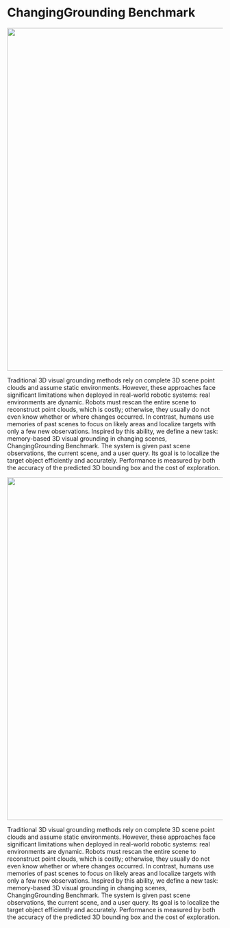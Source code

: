 
# ChangingGrounding Benchmark
<p align="center">
  <img src="teaser-zhiwei_01.png" width="800">
</p>


Traditional 3D visual grounding methods rely on complete 3D scene point clouds and assume static environments. However, these approaches face significant limitations when deployed in real-world robotic systems: real environments are dynamic. Robots must rescan the entire scene to reconstruct point clouds, which is costly; otherwise, they usually do not even know whether or where changes occurred. In contrast, humans use memories of past scenes to focus on likely areas and localize targets with only a few new observations. Inspired by this ability, we define a new task: memory-based 3D visual grounding in changing scenes, ChangingGrounding Benchmark. The system is given past scene observations, the current scene, and a user query. Its goal is to localize the target object efficiently and accurately. Performance is measured by both the accuracy of the predicted 3D bounding box and the cost of exploration.

<p align="center">
  <img src="teaser-zhiwei_01.png" width="800">
</p>


Traditional 3D visual grounding methods rely on complete 3D scene point clouds and assume static environments. However, these approaches face significant limitations when deployed in real-world robotic systems: real environments are dynamic. Robots must rescan the entire scene to reconstruct point clouds, which is costly; otherwise, they usually do not even know whether or where changes occurred. In contrast, humans use memories of past scenes to focus on likely areas and localize targets with only a few new observations. Inspired by this ability, we define a new task: memory-based 3D visual grounding in changing scenes, ChangingGrounding Benchmark. The system is given past scene observations, the current scene, and a user query. Its goal is to localize the target object efficiently and accurately. Performance is measured by both the accuracy of the predicted 3D bounding box and the cost of exploration.



